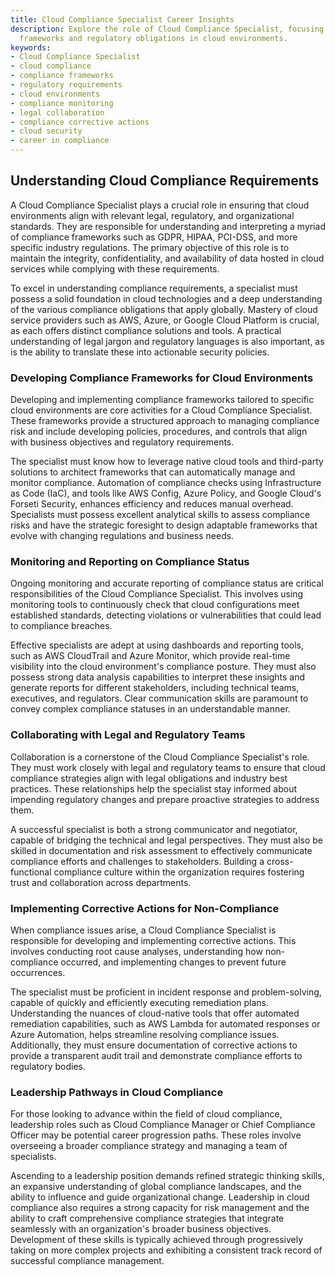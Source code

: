 ```yaml
---
title: Cloud Compliance Specialist Career Insights
description: Explore the role of Cloud Compliance Specialist, focusing on compliance
  frameworks and regulatory obligations in cloud environments.
keywords:
- Cloud Compliance Specialist
- cloud compliance
- compliance frameworks
- regulatory requirements
- cloud environments
- compliance monitoring
- legal collaboration
- compliance corrective actions
- cloud security
- career in compliance
---
```


## Understanding Cloud Compliance Requirements

A Cloud Compliance Specialist plays a crucial role in ensuring that cloud environments align with relevant legal, regulatory, and organizational standards. They are responsible for understanding and interpreting a myriad of compliance frameworks such as GDPR, HIPAA, PCI-DSS, and more specific industry regulations. The primary objective of this role is to maintain the integrity, confidentiality, and availability of data hosted in cloud services while complying with these requirements.

To excel in understanding compliance requirements, a specialist must possess a solid foundation in cloud technologies and a deep understanding of the various compliance obligations that apply globally. Mastery of cloud service providers such as AWS, Azure, or Google Cloud Platform is crucial, as each offers distinct compliance solutions and tools. A practical understanding of legal jargon and regulatory languages is also important, as is the ability to translate these into actionable security policies.

### Developing Compliance Frameworks for Cloud Environments

Developing and implementing compliance frameworks tailored to specific cloud environments are core activities for a Cloud Compliance Specialist. These frameworks provide a structured approach to managing compliance risk and include developing policies, procedures, and controls that align with business objectives and regulatory requirements.

The specialist must know how to leverage native cloud tools and third-party solutions to architect frameworks that can automatically manage and monitor compliance. Automation of compliance checks using Infrastructure as Code (IaC), and tools like AWS Config, Azure Policy, and Google Cloud's Forseti Security, enhances efficiency and reduces manual overhead. Specialists must possess excellent analytical skills to assess compliance risks and have the strategic foresight to design adaptable frameworks that evolve with changing regulations and business needs.

### Monitoring and Reporting on Compliance Status

Ongoing monitoring and accurate reporting of compliance status are critical responsibilities of the Cloud Compliance Specialist. This involves using monitoring tools to continuously check that cloud configurations meet established standards, detecting violations or vulnerabilities that could lead to compliance breaches.

Effective specialists are adept at using dashboards and reporting tools, such as AWS CloudTrail and Azure Monitor, which provide real-time visibility into the cloud environment's compliance posture. They must also possess strong data analysis capabilities to interpret these insights and generate reports for different stakeholders, including technical teams, executives, and regulators. Clear communication skills are paramount to convey complex compliance statuses in an understandable manner.

### Collaborating with Legal and Regulatory Teams

Collaboration is a cornerstone of the Cloud Compliance Specialist's role. They must work closely with legal and regulatory teams to ensure that cloud compliance strategies align with legal obligations and industry best practices. These relationships help the specialist stay informed about impending regulatory changes and prepare proactive strategies to address them.

A successful specialist is both a strong communicator and negotiator, capable of bridging the technical and legal perspectives. They must also be skilled in documentation and risk assessment to effectively communicate compliance efforts and challenges to stakeholders. Building a cross-functional compliance culture within the organization requires fostering trust and collaboration across departments.

### Implementing Corrective Actions for Non-Compliance

When compliance issues arise, a Cloud Compliance Specialist is responsible for developing and implementing corrective actions. This involves conducting root cause analyses, understanding how non-compliance occurred, and implementing changes to prevent future occurrences. 

The specialist must be proficient in incident response and problem-solving, capable of quickly and efficiently executing remediation plans. Understanding the nuances of cloud-native tools that offer automated remediation capabilities, such as AWS Lambda for automated responses or Azure Automation, helps streamline resolving compliance issues. Additionally, they must ensure documentation of corrective actions to provide a transparent audit trail and demonstrate compliance efforts to regulatory bodies.

### Leadership Pathways in Cloud Compliance

For those looking to advance within the field of cloud compliance, leadership roles such as Cloud Compliance Manager or Chief Compliance Officer may be potential career progression paths. These roles involve overseeing a broader compliance strategy and managing a team of specialists.

Ascending to a leadership position demands refined strategic thinking skills, an expansive understanding of global compliance landscapes, and the ability to influence and guide organizational change. Leadership in cloud compliance also requires a strong capacity for risk management and the ability to craft comprehensive compliance strategies that integrate seamlessly with an organization's broader business objectives. Development of these skills is typically achieved through progressively taking on more complex projects and exhibiting a consistent track record of successful compliance management.